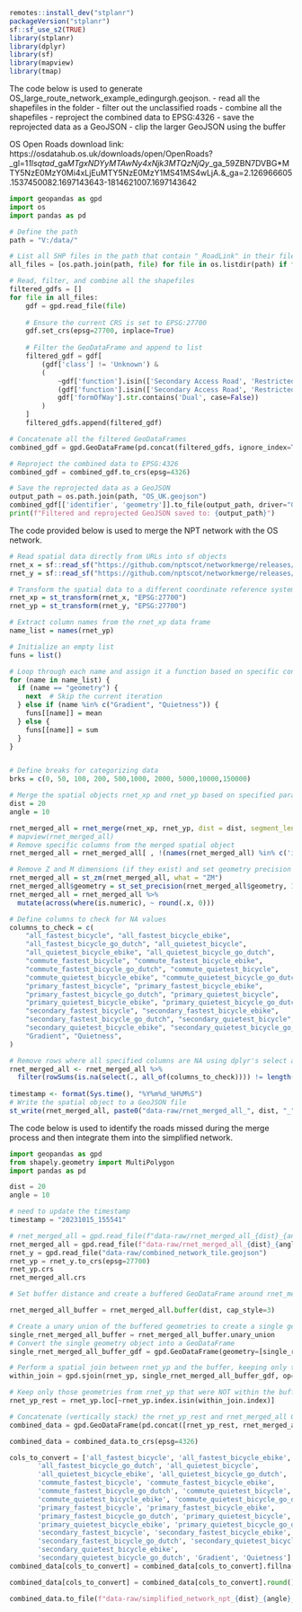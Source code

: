 ```r
remotes::install_dev("stplanr")
packageVersion("stplanr")
sf::sf_use_s2(TRUE)
library(stplanr)
library(dplyr)
library(sf)
library(mapview)
library(tmap)
```
The code below is used to generate OS_large_route_network_example_edingurgh.geojson.
- read all the shapefiles in the folder
- filter out the unclassified roads
- combine all the shapefiles
- reproject the combined data to EPSG:4326
- save the reprojected data as a GeoJSON
- clip the larger GeoJSON using the buffer

OS Open Roads download link: https://osdatahub.os.uk/downloads/open/OpenRoads?_gl=1*1lsqtad*_ga*MTgxNDYyMTAwNy4xNjk3MTQzNjQy*_ga_59ZBN7DVBG*MTY5NzE0MzY0Mi4xLjEuMTY5NzE0MzY1MS41MS4wLjA.&_ga=2.126966605.1537450082.1697143643-1814621007.1697143642

```python
import geopandas as gpd
import os
import pandas as pd

# Define the path
path = "V:/data/"

# List all SHP files in the path that contain "_RoadLink" in their filename
all_files = [os.path.join(path, file) for file in os.listdir(path) if file.endswith('.shp') and "_RoadLink" in file]

# Read, filter, and combine all the shapefiles
filtered_gdfs = []
for file in all_files:
    gdf = gpd.read_file(file)
    
    # Ensure the current CRS is set to EPSG:27700
    gdf.set_crs(epsg=27700, inplace=True)
    
    # Filter the GeoDataFrame and append to list
    filtered_gdf = gdf[
        (gdf['class'] != 'Unknown') & 
        (
            ~gdf['function'].isin(['Secondary Access Road', 'Restricted Local Access Road']) | 
            (gdf['function'].isin(['Secondary Access Road', 'Restricted Local Access Road']) & 
            gdf['formOfWay'].str.contains('Dual', case=False))
        )
    ]
    filtered_gdfs.append(filtered_gdf)

# Concatenate all the filtered GeoDataFrames
combined_gdf = gpd.GeoDataFrame(pd.concat(filtered_gdfs, ignore_index=True))

# Reproject the combined data to EPSG:4326
combined_gdf = combined_gdf.to_crs(epsg=4326)

# Save the reprojected data as a GeoJSON
output_path = os.path.join(path, "OS_UK.geojson")
combined_gdf[['identifier', 'geometry']].to_file(output_path, driver="GeoJSON")
print(f"Filtered and reprojected GeoJSON saved to: {output_path}")
```

The code provided below is used to merge the NPT network with the OS network.

```r
# Read spatial data directly from URLs into sf objects
rnet_x = sf::read_sf("https://github.com/nptscot/networkmerge/releases/download/v0.1/OS_large_route_network_example_edingurgh.geojson")
rnet_y = sf::read_sf("https://github.com/nptscot/networkmerge/releases/download/v0.1/combined_network_tile.geojson")

# Transform the spatial data to a different coordinate reference system (EPSG:27700)
rnet_xp = st_transform(rnet_x, "EPSG:27700")
rnet_yp = st_transform(rnet_y, "EPSG:27700")

# Extract column names from the rnet_xp data frame
name_list = names(rnet_yp)

# Initialize an empty list
funs = list()

# Loop through each name and assign it a function based on specific conditions
for (name in name_list) {
  if (name == "geometry") {
    next  # Skip the current iteration
  } else if (name %in% c("Gradient", "Quietness")) {
    funs[[name]] = mean
  } else {
    funs[[name]] = sum
  }
}


# Define breaks for categorizing data
brks = c(0, 50, 100, 200, 500,1000, 2000, 5000,10000,150000)

# Merge the spatial objects rnet_xp and rnet_yp based on specified parameters
dist = 20
angle = 10

rnet_merged_all = rnet_merge(rnet_xp, rnet_yp, dist = dist, segment_length = 10, funs = funs, max_angle_diff = angle) 
# mapview(rnet_merged_all)
# Remove specific columns from the merged spatial object
rnet_merged_all = rnet_merged_all[ , !(names(rnet_merged_all) %in% c('identifier','length_x'))]

# Remove Z and M dimensions (if they exist) and set geometry precision
rnet_merged_all = st_zm(rnet_merged_all, what = "ZM")
rnet_merged_all$geometry = st_set_precision(rnet_merged_all$geometry, 1e3)
rnet_merged_all = rnet_merged_all %>%
  mutate(across(where(is.numeric), ~ round(.x, 0)))      

# Define columns to check for NA values
columns_to_check = c(
    "all_fastest_bicycle", "all_fastest_bicycle_ebike",
    "all_fastest_bicycle_go_dutch", "all_quietest_bicycle",
    "all_quietest_bicycle_ebike", "all_quietest_bicycle_go_dutch",
    "commute_fastest_bicycle", "commute_fastest_bicycle_ebike",
    "commute_fastest_bicycle_go_dutch", "commute_quietest_bicycle",
    "commute_quietest_bicycle_ebike", "commute_quietest_bicycle_go_dutch",
    "primary_fastest_bicycle", "primary_fastest_bicycle_ebike",
    "primary_fastest_bicycle_go_dutch", "primary_quietest_bicycle",
    "primary_quietest_bicycle_ebike", "primary_quietest_bicycle_go_dutch",
    "secondary_fastest_bicycle", "secondary_fastest_bicycle_ebike",
    "secondary_fastest_bicycle_go_dutch", "secondary_quietest_bicycle",
    "secondary_quietest_bicycle_ebike", "secondary_quietest_bicycle_go_dutch",
    "Gradient", "Quietness",
)

# Remove rows where all specified columns are NA using dplyr's select and filter functions
rnet_merged_all <- rnet_merged_all %>%
  filter(rowSums(is.na(select(., all_of(columns_to_check)))) != length(columns_to_check))
  
timestamp <- format(Sys.time(), "%Y%m%d_%H%M%S")
# Write the spatial object to a GeoJSON file 
st_write(rnet_merged_all, paste0("data-raw/rnet_merged_all_", dist, "_", angle,"_", timestamp, ".geojson"), driver = "GeoJSON")

```

The code below is used to identify the roads missed during the merge process and then integrate them into the simplified network.

```python
import geopandas as gpd
from shapely.geometry import MultiPolygon
import pandas as pd

dist = 20
angle = 10

# need to update the timestamp
timestamp = "20231015_155541"

# rnet_merged_all = gpd.read_file(f"data-raw/rnet_merged_all_{dist}_{angle}_{timestamp}.geojson")
rnet_merged_all = gpd.read_file(f"data-raw/rnet_merged_all_{dist}_{angle}_{timestamp}.geojson")
rnet_y = gpd.read_file("data-raw/combined_network_tile.geojson")
rnet_yp = rnet_y.to_crs(epsg=27700)
rnet_yp.crs
rnet_merged_all.crs

# Set buffer distance and create a buffered GeoDataFrame around rnet_merged_all geometries, using a flat end cap style

rnet_merged_all_buffer = rnet_merged_all.buffer(dist, cap_style=3)

# Create a unary union of the buffered geometries to create a single geometry object
single_rnet_merged_all_buffer = rnet_merged_all_buffer.unary_union
# Convert the single geometry object into a GeoDataFrame
single_rnet_merged_all_buffer_gdf = gpd.GeoDataFrame(geometry=[single_rnet_merged_all_buffer])

# Perform a spatial join between rnet_yp and the buffer, keeping only those geometries from rnet_yp that are within the buffer
within_join = gpd.sjoin(rnet_yp, single_rnet_merged_all_buffer_gdf, op='within')

# Keep only those geometries from rnet_yp that were NOT within the buffer
rnet_yp_rest = rnet_yp.loc[~rnet_yp.index.isin(within_join.index)]

# Concatenate (vertically stack) the rnet_yp_rest and rnet_merged_all GeoDataFrames and check the number of columns
combined_data = gpd.GeoDataFrame(pd.concat([rnet_yp_rest, rnet_merged_all], ignore_index=True))

combined_data = combined_data.to_crs(epsg=4326)

cols_to_convert = ['all_fastest_bicycle', 'all_fastest_bicycle_ebike',
       'all_fastest_bicycle_go_dutch', 'all_quietest_bicycle',
       'all_quietest_bicycle_ebike', 'all_quietest_bicycle_go_dutch',
       'commute_fastest_bicycle', 'commute_fastest_bicycle_ebike',
       'commute_fastest_bicycle_go_dutch', 'commute_quietest_bicycle',
       'commute_quietest_bicycle_ebike', 'commute_quietest_bicycle_go_dutch',
       'primary_fastest_bicycle', 'primary_fastest_bicycle_ebike',
       'primary_fastest_bicycle_go_dutch', 'primary_quietest_bicycle',
       'primary_quietest_bicycle_ebike', 'primary_quietest_bicycle_go_dutch',
       'secondary_fastest_bicycle', 'secondary_fastest_bicycle_ebike',
       'secondary_fastest_bicycle_go_dutch', 'secondary_quietest_bicycle',
       'secondary_quietest_bicycle_ebike',
       'secondary_quietest_bicycle_go_dutch', 'Gradient', 'Quietness']
combined_data[cols_to_convert] = combined_data[cols_to_convert].fillna(0)

combined_data[cols_to_convert] = combined_data[cols_to_convert].round().astype(int)

combined_data.to_file(f"data-raw/simplified_network_npt_{dist}_{angle}_{timestamp}.geojson", driver='GeoJSON')
```